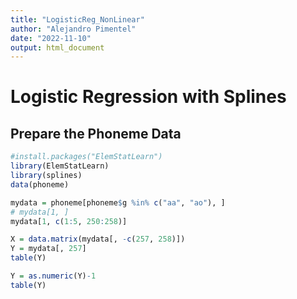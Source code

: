 ```yaml
---
title: "LogisticReg_NonLinear"
author: "Alejandro Pimentel"
date: "2022-11-10"
output: html_document
---
```


# Logistic Regression with Splines

## Prepare the Phoneme Data

```r
#install.packages("ElemStatLearn")
library(ElemStatLearn)
library(splines)
data(phoneme)

mydata = phoneme[phoneme$g %in% c("aa", "ao"), ]
# mydata[1, ]
mydata[1, c(1:5, 250:258)]
```

```r
X = data.matrix(mydata[, -c(257, 258)])
Y = mydata[, 257]
table(Y)
```

```r
Y = as.numeric(Y)-1
table(Y)
```

